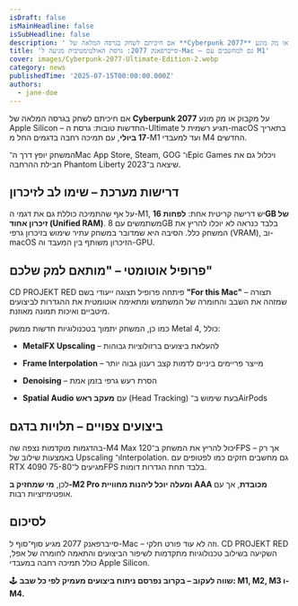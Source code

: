 ```yaml
---
isDraft: false
isMainHeadline: false
isSubHeadline: false
description: ' אם חיכיתם לשחק בגרסה המלאה של **Cyberpunk 2077** על מקבוק או מק מונע Apple Silicon – החדשות טובות: גרסת ה-Ultimate תגיע רשמית ל-macOS בתארי'
title: 'סייברפאנק 2077: גרסת האולטימטיבית מגיעה ל-Mac – גם למחשבים עם M1'
cover: images/Cyberpunk-2077-Ultimate-Edition-2.webp
category: news
publishedTime: '2025-07-15T00:00:00.000Z'
authors:
  - jane-doe
---
```


אם חיכיתם לשחק בגרסה המלאה של **Cyberpunk 2077** על מקבוק או מק מונע Apple Silicon – החדשות טובות: גרסת ה-Ultimate תגיע רשמית ל-macOS בתאריך **17 ביולי**, עם תמיכה רחבה בדגמים החל מ-M1 ועד למעבדי M4 החדשים.

המשחק יופץ דרך ה־Mac App Store, Steam, GOG ו־Epic Games ויכלול גם את חבילת ההרחבה Phantom Liberty שיצאה ב־2023.

## **דרישות מערכת – שימו לב לזיכרון**

על אף שהתמיכה כוללת גם את דגמי ה-M1, יש דרישה קריטית אחת: **לפחות 16GB של זיכרון אחוד (Unified RAM)**. משתמשים עם 8GB בלבד כנראה לא יוכלו להריץ את המשחק כלל. הסיבה היא שמדובר במשחק עתיר שימוש בזיכרון גרפי (VRAM), וב-macOS הזיכרון משותף בין המעבד וה-GPU.

## **פרופיל אוטומטי – "מותאם למק שלכם"**

CD PROJEKT RED פיתחה פרופיל תצוגה ייעודי בשם **"For this Mac"** – תצורה שמזהה את השבב והחומרה של המשתמש ומתאימה אוטומטית את ההגדרות לביצועים מיטביים ואיכות תמונה מאוזנת.

כמו כן, המשחק יתמוך בטכנולוגיות חדשות ממשק Metal 4, כולל:

- **MetalFX Upscaling** – להעלאת ביצועים ברזולוציות גבוהות
    
- **Frame Interpolation** – מייצר פריימים ביניים לדמות קצב רענון גבוה יותר
    
- **Denoising** – הסרת רעש גרפי בזמן אמת
    
- **Spatial Audio** עם **מעקב ראש** (Head Tracking) בעת שימוש ב־AirPods
    

## **ביצועים צפויים – תלויות בדגם**

בהדגמות מוקדמות נצפה שה-M4 Max יכול להריץ את המשחק ב־120FPS – אך רק באמצעות שילוב של Upscaling ו־Interpolation. גם מחשבים חזקים כמו לפטופים עם RTX 4090 מגיעים ל־75-80FPS בלבד תחת הגדרות דומות.

לכן, **מי שמחזיק ב-M2 Pro ומעלה יוכל ליהנות מחוויית AAA מכובדת**, אך עם אופטימיזציות רבות.

## **לסיכום**

סייברפאנק 2077 מגיע סוף־סוף ל-Mac – וזה לא עוד פורט חלקי. CD PROJEKT RED השקיעה בשילוב טכנולוגיות מתקדמות לשיפור הביצועים והתאמה לחומרה של אפל, כולל תמיכה רחבה במעבדי Apple Silicon.

🕹️ **שווה לעקוב – בקרוב נפרסם ניתוח ביצועים מעמיק לפי כל שבב: M1, M2, M3 ו-M4.**
